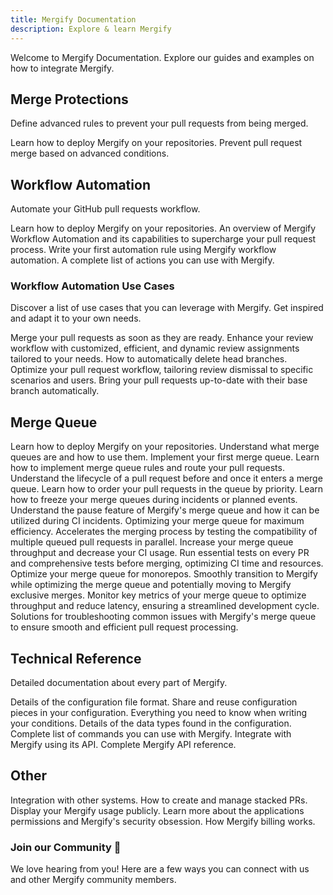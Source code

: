 ```yaml
---
title: Mergify Documentation
description: Explore & learn Mergify
---
```



Welcome to Mergify Documentation. 
Explore our guides and examples on how to integrate Mergify.

## Merge Protections

Define advanced rules to prevent your pull requests from being merged.

<DocsetGrid>
  <Docset
    title="Getting Started"
    path="/getting-started"
    icon={FaCirclePlay}
  >
    Learn how to deploy Mergify on your repositories.
  </Docset>
  <Docset
    title="Enabling Merge Protections"
    path="/merge-protections"
    icon={FaUserShield}
  >
    Prevent pull request merge based on advanced conditions.
  </Docset>
</DocsetGrid>

## Workflow Automation

Automate your GitHub pull requests workflow.

<DocsetGrid>
  <Docset
    title="Getting Started"
    path="/getting-started"
    icon={FaCirclePlay}
  >
    Learn how to deploy Mergify on your repositories.
  </Docset>
  <Docset
    title="Introducing Workflow Automation"
    path="/workflow"
    icon={BsRobot}
  >
    An overview of Mergify Workflow Automation and its capabilities to supercharge your pull request process.
  </Docset>
  <Docset
    title="Writing Your First Rule"
    path="/workflow/writing-your-first-rule"
    icon={BiRuler}
  >
    Write your first automation rule using Mergify workflow automation.
  </Docset>
  <Docset
    title="Actions"
    path="/workflow/actions"
    icon={BsRocket}
  >
    A complete list of actions you can use with Mergify.
  </Docset>
</DocsetGrid>

### Workflow Automation Use Cases

Discover a list of use cases that you can leverage with Mergify. Get inspired
and adapt it to your own needs.

<DocsetGrid>
  <Docset
    title="Automatic Merge"
    path="/workflow/automerge"
    icon={GoGitMerge}
  >
    Merge your pull requests as soon as they are ready.
  </Docset>
  <Docset
    title="Request Reviews"
    path="/workflow/request-reviews"
    icon={GoCodeReview}
  >
    Enhance your review workflow with customized, efficient, and dynamic review assignments tailored to your needs.
  </Docset>
  <Docset
    title="Delete Head Branches"
    path="/workflow/delete-head-branches"
    icon={BiCut}
  >
    How to automatically delete head branches.
  </Docset>
  <Docset
    title="Dismiss Reviews"
    path="/workflow/dismiss-reviews"
    icon={IoIosRemoveCircleOutline}
  >
    Optimize your pull request workflow, tailoring review dismissal to specific scenarios and users.
  </Docset>
  <Docset
    title="Rebasing Pull Requests"
    path="/workflow/rebase"
    icon={TbGitBranch}
  >
    Bring your pull requests up-to-date with their base branch automatically.
  </Docset>
</DocsetGrid>

## Merge Queue

<DocsetGrid>
  <Docset
    title="Getting Started"
    path="/getting-started"
    icon={FaCirclePlay}
  >
    Learn how to deploy Mergify on your repositories.
  </Docset>
  <Docset
    title="Introduction to Merge Queues"
    path="/merge-queue"
    icon={FaRegLightbulb}
  >
    Understand what merge queues are and how to use them.
  </Docset>
  <Docset
    title="Setting Up Your First Merge Queue"
    path="/merge-queue/setup"
    icon={FaGear}
  >
    Implement your first merge queue.
  </Docset>
  <Docset
    title="Using Queue Rules"
    path="/merge-queue/rules"
    icon={BiSolidCoinStack}
  >
    Learn how to implement merge queue rules and route your pull requests.
  </Docset>
  <Docset
    title="Pull Request Lifecycle"
    path="/merge-queue/lifecycle"
    icon={SlRefresh}
  >
    Understand the lifecycle of a pull request before and once it enters a merge queue.
  </Docset>
  <Docset
    title="Using Priorities"
    path="/merge-queue/priority"
    icon={FaTrafficLight}
  >
    Learn how to order your pull requests in the queue by priority.
  </Docset>
  <Docset
    title="Freeze"
    path="/merge-queue/freeze"
    icon={FaSnowflake}
  >
    Learn how to freeze your merge queues during incidents or planned events.
  </Docset>
  <Docset
    title="Pause"
    path="/merge-queue/pause"
    icon={FaRegCirclePause}
  >
    Understand the pause feature of Mergify's merge queue and how it can be utilized during CI incidents.
  </Docset>
  <Docset
    title="Performance"
    path="/merge-queue/performance"
    icon={SlSpeedometer}
  >
    Optimizing your merge queue for maximum efficiency.
  </Docset>
  <Docset
    title="Parallel Checks"
    path="/merge-queue/parallel-checks"
    icon={TiFlowParallel}
  >
    Accelerates the merging process by testing the compatibility of multiple queued pull requests in parallel.
  </Docset>
  <Docset
    title="Batches"
    path="/merge-queue/batches"
    icon={TbPackages}
  >
    Increase your merge queue throughput and decrease your CI usage.
  </Docset>
  <Docset
    title="Two-Step CI"
    path="/merge-queue/two-step"
    icon={FaStairs}
  >
    Run essential tests on every PR and comprehensive tests before merging, optimizing CI time and resources.
  </Docset>
  <Docset
    title="Partitions"
    path="/merge-queue/partitions"
    icon={AiOutlinePartition}
  >
    Optimize your merge queue for monorepos.
  </Docset>
  <Docset
    title="Deployment"
    path="/merge-queue/deploy"
    icon={AiOutlineDeploymentUnit}
  >
    Smoothly transition to Mergify while optimizing the merge queue and potentially moving to Mergify exclusive merges.
  </Docset>
  <Docset
    title="Monitoring"
    path="/merge-queue/monitoring"
    icon={MdMonitorHeart}
  >
    Monitor key metrics of your merge queue to optimize throughput and reduce
    latency, ensuring a streamlined development cycle.
  </Docset>
  <Docset
    title="Troubleshooting"
    path="/merge-queue/troubleshooting"
    icon={FaBug}
  >
    Solutions for troubleshooting common issues with Mergify's merge queue to
    ensure smooth and efficient pull request processing.
  </Docset>
</DocsetGrid>

## Technical Reference

Detailed documentation about every part of Mergify.

<DocsetGrid>
  <Docset
    title="Configuration File Format"
    path="/configuration/file-format"
    icon={AiOutlineFile}
  >
    Details of the configuration file format.
  </Docset>
  <Docset
    title="Sharing Configuration"
    path="/configuration/sharing"
    icon={LiaShareAltSolid}
  >
    Share and reuse configuration pieces in your configuration.
  </Docset>
  <Docset
    title="Conditions"
    path="/configuration/conditions"
    icon={BsPatchQuestion}
  >
    Everything you need to know when writing your conditions.
  </Docset>
  <Docset
    title="Configuration Data Types"
    path="/configuration/data-types"
    icon={FiType}
  >
    Details of the data types found in the configuration.
  </Docset>
 <Docset
    title="Commands"
    path="/commands"
    icon={BsCommand}
  >
    Complete list of commands you can use with Mergify.
  </Docset>
  <Docset
    title="API Usage"
    path="/api-usage"
    icon={AiOutlineApi}
  >
    Integrate with Mergify using its API.
  </Docset>
  <Docset
    title="API Reference"
    path="/api"
    icon={FaRegListAlt}
  >
   Complete Mergify API reference.
  </Docset>
</DocsetGrid>

## Other

<DocsetGrid>
 <Docset
    title="Integrations"
    path="/integrations"
    icon={BsPlugin}
  >
    Integration with other systems.
  </Docset>
  <Docset
    title="Stacks"
    path="/stacks"
    icon={BsStack}
  >
    How to create and manage stacked PRs.
  </Docset>
  <Docset
    title="Badge"
    path="/badge"
    icon={BiBadgeCheck}
  >
    Display your Mergify usage publicly.
  </Docset>
  <Docset
    title="Security"
    path="/security"
    icon={FaShieldAlt}
  >
    Learn more about the applications permissions and Mergify's security obsession.
  </Docset>
  <Docset
    title="Billing"
    path="/billing"
    icon={FaMoneyBill1}
  >
    How Mergify billing works.
  </Docset>
</DocsetGrid>

<div style={{
  display: 'flex', 
  flexDirection: 'column', 
  justifyContent: 'center', 
  paddingTop: '16px', 
  gap: '16px', 
  textAlign: 'center', 
  margin: '0 auto', 
  maxWidth: '50%',
  marginTop: '24px'
}}>

### Join our Community 💬

We love hearing from you! Here are a few ways you can connect with us and other Mergify community members.

<div style={{display: 'flex', justifyContent: 'center', gap: '8px'}}>
  <CommunityButton
    href="https://github.com/Mergifyio/mergify/discussions"
    icon={SiGithub}
  />
  <CommunityButton
    href="https://www.youtube.com/@mergifyio"
    icon={SiYoutube}
  />
  <CommunityButton
    href="https://slack.mergify.com"
    icon={SiSlack}
  />
  <CommunityButton
    href="https://twitter.com/mergifyio"
    icon={SiTwitter}
  />
  <CommunityButton
    href="https://www.linkedin.com/company/mergify/"
    icon={SiLinkedin}
  />
</div>

</div>
